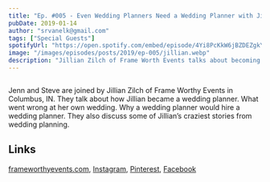 ```yaml
---
title: "Ep. #005 - Even Wedding Planners Need a Wedding Planner with Jillian Zilch of Frame Worthy Events?"
pubDate: 2019-01-14
author: "srvanelk@gmail.com"
tags: ["Special Guests"]
spotifyUrl: "https://open.spotify.com/embed/episode/4Yi8PcKkW6jBZDEZgkYIhJ?utm_source=generator&theme=0"
image: "/images/episodes/posts/2019/ep-005/jillian.webp"
description: "Jillian Zilch of Frame Worth Events talks about becoming a wedding planner, what went wrong at her own wedding, and why a wedding planner would hire a wedding planner."
---
```



<figure>
  <img src="/images/episodes/posts/2019/ep-005/jillian.webp" alt="" />
</figure>

<SpotifyEmbed
  spotifyUrl={frontmatter.spotifyUrl}
  coverImage="/images/global/wedded_logo.webp"
  coverAlt={frontmatter.title}
  title="Wedded"
  subtitle="Tap to load this episode"
/>

Jenn and Steve are joined by Jillian Zilch of Frame Worthy Events in Columbus, IN. They talk about how Jillian became a wedding planner. What went wrong at her own wedding. Why a wedding planner would hire a wedding planner. They also discuss some of Jillian’s craziest stories from wedding planning.

## Links

[frameworthyevents.com](https://www.frameworthyevents.com/), [Instagram](https://www.instagram.com/frameworthyevents/), [Pinterest](https://www.instagram.com/frameworthyevents/), [Facebook](https://www.facebook.com/frameworthyevents/)
